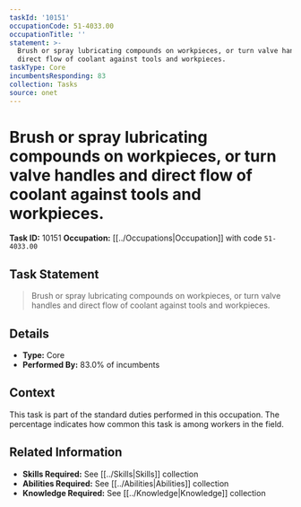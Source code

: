 ```yaml
---
taskId: '10151'
occupationCode: 51-4033.00
occupationTitle: ''
statement: >-
  Brush or spray lubricating compounds on workpieces, or turn valve handles and
  direct flow of coolant against tools and workpieces.
taskType: Core
incumbentsResponding: 83
collection: Tasks
source: onet
---
```

# Brush or spray lubricating compounds on workpieces, or turn valve handles and direct flow of coolant against tools and workpieces.

**Task ID:** 10151
**Occupation:** [[../Occupations|Occupation]] with code `51-4033.00`

## Task Statement

> Brush or spray lubricating compounds on workpieces, or turn valve handles and direct flow of coolant against tools and workpieces.

## Details

- **Type:** Core
- **Performed By:** 83.0% of incumbents

## Context

This task is part of the standard duties performed in this occupation. The percentage indicates how common this task is among workers in the field.

## Related Information

- **Skills Required:** See [[../Skills|Skills]] collection
- **Abilities Required:** See [[../Abilities|Abilities]] collection
- **Knowledge Required:** See [[../Knowledge|Knowledge]] collection
